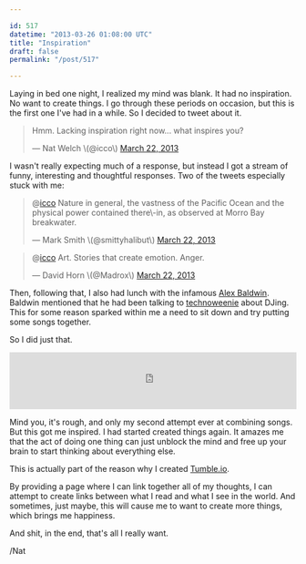 ```yaml
---

id: 517
datetime: "2013-03-26 01:08:00 UTC"
title: "Inspiration"
draft: false
permalink: "/post/517"

---
```


Laying in bed one night, I realized my mind was blank. It had no inspiration. No want to create things. I go through these periods on occasion, but this is the first one I've had in a while. So I decided to tweet about it.

<blockquote class="twitter-tweet"><p>Hmm. Lacking inspiration right now... what inspires you?</p>&mdash; Nat Welch \(@icco\) <a href="https://twitter.com/icco/status/315019021747630080">March 22, 2013</a></blockquote>

I wasn't really expecting much of a response, but instead I got a stream of funny, interesting and thoughtful responses. Two of the tweets especially stuck with me:

<blockquote class="twitter-tweet" data\-conversation="none"><p>@<a href="https://twitter.com/icco">icco</a> Nature in general, the vastness of the Pacific Ocean and the physical power contained there\-in, as observed at Morro Bay breakwater.</p>&mdash; Mark Smith \(@smittyhalibut\) <a href="https://twitter.com/smittyhalibut/status/315146717567782914">March 22, 2013</a></blockquote>

<blockquote class="twitter-tweet" data\-conversation="none"><p>@<a href="https://twitter.com/icco">icco</a> Art. Stories that create emotion. Anger.</p>&mdash; David Horn \(@Madrox\) <a href="https://twitter.com/Madrox/status/315021547033227264">March 22, 2013</a></blockquote>
<script async src="//platform.twitter.com/widgets.js" charset="utf-8"></script>

Then, following that, I also had lunch with the infamous [Alex Baldwin](http://www.alexbaldwin.com/about). Baldwin mentioned that he had been talking to [technoweenie](http://techno-weenie.net/about) about DJing. This for some reason sparked within me a need to sit down and try putting some songs together.

So I did just that.

<iframe class="iframe" width="100%\!"\(MISSING\) height="100" scrolling="no" frameborder="no" src="https://w.soundcloud.com/player/?url=https://soundcloud.com/icco/2013\-03\-25&amp;auto\_play=false&amp;auto\_advance=true&amp;buying=false&amp;liking=false&amp;download=false&amp;sharing=true&amp;show\_artwork=false&amp;show\_comments=false&amp;show\_playcount=true&amp;show\_user=true&amp;start\_track=0&amp;callback=true"></iframe>

Mind you, it's rough, and only my second attempt ever at combining songs. But this got me inspired. I had started created things again. It amazes me that the act of doing one thing can just unblock the mind and free up your brain to start thinking about everything else.

This is actually part of the reason why I created [Tumble\.io](http://tumble.io).

By providing a page where I can link together all of my thoughts, I can attempt to create links between what I read and what I see in the world. And sometimes, just maybe, this will cause me to want to create more things, which brings me happiness.

And shit, in the end, that's all I really want.

/Nat

